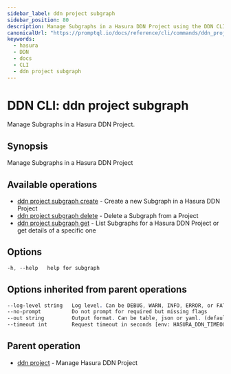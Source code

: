 ```yaml
---
sidebar_label: ddn project subgraph
sidebar_position: 80
description: Manage Subgraphs in a Hasura DDN Project using the DDN CLI
canonicalUrl: "https://promptql.io/docs/reference/cli/commands/ddn_project_subgraph"
keywords:
  - hasura
  - DDN
  - docs
  - CLI
  - ddn project subgraph
---
```


# DDN CLI: ddn project subgraph

Manage Subgraphs in a Hasura DDN Project.

## Synopsis

Manage Subgraphs in a Hasura DDN Project

## Available operations

- [ddn project subgraph create](/reference/cli/commands/ddn_project_subgraph_create) - Create a new Subgraph in a Hasura DDN Project
- [ddn project subgraph delete](/reference/cli/commands/ddn_project_subgraph_delete) - Delete a Subgraph from a Project
- [ddn project subgraph get](/reference/cli/commands/ddn_project_subgraph_get) - List Subgraphs for a Hasura DDN Project or get details of a specific one

## Options

```sass
-h, --help   help for subgraph
```

## Options inherited from parent operations

```sass
--log-level string   Log level. Can be DEBUG, WARN, INFO, ERROR, or FATAL. (default "INFO")
--no-prompt          Do not prompt for required but missing flags
--out string         Output format. Can be table, json or yaml. (default "table")
--timeout int        Request timeout in seconds [env: HASURA_DDN_TIMEOUT] (default 100)
```

## Parent operation

- [ddn project](/reference/cli/commands/ddn_project) - Manage Hasura DDN Project
